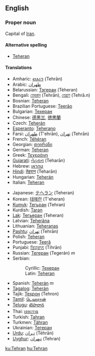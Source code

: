 ==English==
===Proper noun===
Capital of [[Iran]].

====Alternative spelling====
*[[Teheran]]

====Translations====
{{top}}
*Amharic: [[ቴህራን]] (Tehrān)
*Arabic: [[طهران]]
*Belarussian: [[Тэгеран]] (Tèheran)
*Bengali: [[তেহরান]] (Tehrān), [[তেহ্রাণ]] (Tehrā.n)
*Bosnian: [[Teheran#Bosnian|Teheran]] {{m}}
*Brazilian Portuguese: [[Teerão]]
*Bulgarian: [[Техеран#Bulgarian|Техеран]]
*Chinese: [[德黑兰]], [[徳黒蘭]]
*Czech: [[Teherán]]
*[[Esperanto]]: [[Teherano]]
*Farsi: [[طهران]] (T'ehrān), [[تهران]] (Tehrān)
*French: [[Téhéran]]
*Georgian: [[თეირანი]]
*German: [[Teheran]]
*Greek: [[Τεχεράνη]]
*[[Gujarati]]: [[તેહરાન]] (Teharān)
*Hebrew: [[טהראן]]
*[[Hindi]]: [[तेहरान]] (Teharān)
*Hungarian: [[Teherán]]
*Italian: [[Teheran]]
{{mid}}
*Japanese: [[テヘラン]] (Teheran)
*Korean: [[테헤란]] (T'eheran)
*[[Kumyk]]: [[Тегьран]] (Tehran)
*Kurdish: [[Taran]]
*[[Lak]]: [[Тегьеран]] (Teheran)
*Latvian: [[Teherāna]]
*Lithuanian: [[Teheranas]]
*[[Pashtu]]: [[تهران]] (Tehrān)
*Polish: [[Teheran]]
*Portuguese: [[Teerã]]
*Punjabi: [[ਤਿਹ੍ਰਾਨ]] (Tihrān)
*Russian: [[Тегеран]] (Tegerán) ''m''
*Serbian:
*:Cyrillic: [[Техеран]] {{m}}
*:Latin: [[Teheran#Serbian|Teheran]] {{m}}
*Spanish: [[Teherán]] ''m''
*[[Tagalog]]: [[Teherán]]
*Tajik: [[Теҳрон]] (Tehron)
*[[Tamil]]: [[டெஹரான்]]
*[[Telugu]]: [[టెహరాన]]
*Thai: [[เตหะราน]]
*Turkish: [[Tahran]]
*Turkmen: [[Tähran]]
*Ukrainian: [[Тегеран]]
*[[Urdu]]: [[تہران]] (Tėhrān)
*[[Uyghur]]: [[ﺗﯧﻬﺮﺍﻥ]] (Tehran)
{{bottom}}

[[ku:Tehran]]
[[hu:Tehran]]